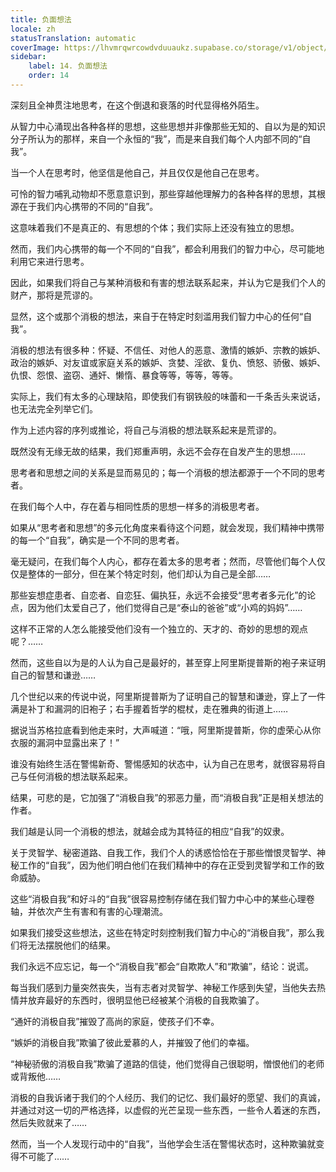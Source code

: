 ```yaml
---
title: 负面想法
locale: zh
statusTranslation: automatic
coverImage: https://lhvmrqwrcowdvduuaukz.supabase.co/storage/v1/object/public/strapi-uploads/small_cover-tratado-de-psicologia-revolucionaria.webp-5e15e1cec4e0ebebcde5d7fc7565d8fd.webp
sidebar:
    label: 14. 负面想法
    order: 14
---
```

深刻且全神贯注地思考，在这个倒退和衰落的时代显得格外陌生。

从智力中心涌现出各种各样的思想，这些思想并非像那些无知的、自以为是的知识分子所认为的那样，来自一个永恒的“我”，而是来自我们每个人内部不同的“自我”。

当一个人在思考时，他坚信是他自己，并且仅仅是他自己在思考。

可怜的智力哺乳动物却不愿意意识到，那些穿越他理解力的各种各样的思想，其根源在于我们内心携带的不同的“自我”。

这意味着我们不是真正的、有思想的个体；我们实际上还没有独立的思想。

然而，我们内心携带的每一个不同的“自我”，都会利用我们的智力中心，尽可能地利用它来进行思考。

因此，如果我们将自己与某种消极和有害的想法联系起来，并认为它是我们个人的财产，那将是荒谬的。

显然，这个或那个消极的想法，来自于在特定时刻滥用我们智力中心的任何“自我”。

消极的想法有很多种：怀疑、不信任、对他人的恶意、激情的嫉妒、宗教的嫉妒、政治的嫉妒、对友谊或家庭关系的嫉妒、贪婪、淫欲、复仇、愤怒、骄傲、嫉妒、仇恨、怨恨、盗窃、通奸、懒惰、暴食等等，等等，等等。

实际上，我们有太多的心理缺陷，即使我们有钢铁般的味蕾和一千条舌头来说话，也无法完全列举它们。

作为上述内容的序列或推论，将自己与消极的想法联系起来是荒谬的。

既然没有无缘无故的结果，我们郑重声明，永远不会存在自发产生的思想……

思考者和思想之间的关系是显而易见的；每一个消极的想法都源于一个不同的思考者。

在我们每个人中，存在着与相同性质的思想一样多的消极思考者。

如果从“思考者和思想”的多元化角度来看待这个问题，就会发现，我们精神中携带的每一个“自我”，确实是一个不同的思考者。

毫无疑问，在我们每个人内心，都存在着太多的思考者；然而，尽管他们每个人仅仅是整体的一部分，但在某个特定时刻，他们却认为自己是全部……

那些妄想症患者、自恋者、自恋狂、偏执狂，永远不会接受“思考者多元化”的论点，因为他们太爱自己了，他们觉得自己是“泰山的爸爸”或“小鸡的妈妈”……

这样不正常的人怎么能接受他们没有一个独立的、天才的、奇妙的思想的观点呢？……

然而，这些自以为是的人认为自己是最好的，甚至穿上阿里斯提普斯的袍子来证明自己的智慧和谦逊……

几个世纪以来的传说中说，阿里斯提普斯为了证明自己的智慧和谦逊，穿上了一件满是补丁和漏洞的旧袍子；右手握着哲学的棍杖，走在雅典的街道上……

据说当苏格拉底看到他走来时，大声喊道：“哦，阿里斯提普斯，你的虚荣心从你衣服的漏洞中显露出来了！”

谁没有始终生活在警惕新奇、警惕感知的状态中，认为自己在思考，就很容易将自己与任何消极的想法联系起来。

结果，可悲的是，它加强了“消极自我”的邪恶力量，而“消极自我”正是相关想法的作者。

我们越是认同一个消极的想法，就越会成为其特征的相应“自我”的奴隶。

关于灵智学、秘密道路、自我工作，我们个人的诱惑恰恰在于那些憎恨灵智学、神秘工作的“自我”，因为他们明白他们在我们精神中的存在正受到灵智学和工作的致命威胁。

这些“消极自我”和好斗的“自我”很容易控制存储在我们智力中心中的某些心理卷轴，并依次产生有害和有害的心理潮流。

如果我们接受这些想法，这些在特定时刻控制我们智力中心的“消极自我”，那么我们将无法摆脱他们的结果。

我们永远不应忘记，每一个“消极自我”都会“自欺欺人”和“欺骗”，结论：说谎。

每当我们感到力量突然丧失，当有志者对灵智学、神秘工作感到失望，当他失去热情并放弃最好的东西时，很明显他已经被某个消极的自我欺骗了。

“通奸的消极自我”摧毁了高尚的家庭，使孩子们不幸。

“嫉妒的消极自我”欺骗了彼此爱慕的人，并摧毁了他们的幸福。

“神秘骄傲的消极自我”欺骗了道路的信徒，他们觉得自己很聪明，憎恨他们的老师或背叛他……

消极的自我诉诸于我们的个人经历、我们的记忆、我们最好的愿望、我们的真诚，并通过对这一切的严格选择，以虚假的光芒呈现一些东西，一些令人着迷的东西，然后失败就来了……

然而，当一个人发现行动中的“自我”，当他学会生活在警惕状态时，这种欺骗就变得不可能了……

